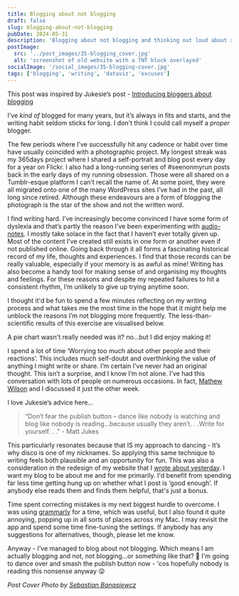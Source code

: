 ```yaml
---
title: Blogging about not blogging
draft: false
slug: blogging-about-not-blogging
pubDate: 2024-05-31
description: 'Blogging about not blogging and thinking out loud about some of the things that get in my way'
postImage:
  src: '../post_images/35-blogging_cover.jpg'
  alt: 'screenshot of old website with a TNT block overlayed'
socialImage: '/social_images/35-blogging-cover.jpg'
tags: ['blogging', 'writing', 'dataviz', 'excuses']
---
```



This post was inspired by Jukesie’s post - [Introducing bloggers about blogging](https://digitalbydefault.com/2024/05/12/introducing-bloggers-about-blogging/)

I’ve _kind of_ blogged for many years, but it’s always in fits and starts, and the writing habit seldom sticks for long. I don't think I could call myself a _proper_ blogger. 

The few periods where I’ve successfully hit any cadence or habit over time have usually coincided with a photographic project. My longest streak was my 365days project where I shared a self-portrait and blog post every day for a year on Flickr. I also had a long-running series of #seenonmyrun posts back in the early days of my running obsession. Those were all shared on a Tumblr-esque platform I can’t recall the name of. At some point, they were all migrated onto one of the many WordPress sites I’ve had in the past, all long since retired. Although these endeavours are a form of blogging the photograph is the star of the show and not the written word.

I find writing hard. I’ve increasingly become convinced I have some form of dyslexia and that’s partly the reason I’ve been experimenting with [audio-notes](/podcasts). I mostly take solace in the fact that I haven’t ever totally given up. Most of the content I’ve created still exists in one form or another even if not published online. Going back through it all forms a fascinating historical record of my life, thoughts and experiences. I find that those records can be really valuable, especially if your memory is as awful as mine! Writing has also become a handy tool for making sense of and organising my thoughts and feelings. For these reasons and despite my repeated failures to hit a consistent rhythm, I’m unlikely to give up trying anytime soon.

I thought it'd be fun to spend a few minutes reflecting on my writing process and what takes me the most time in the hope that it might help me unblock the reasons I’m not blogging more frequently. The less-than-scientific results of this exercise are visualised below.

<BlogPie client:visible />

A pie chart wasn't really needed was it? no...but I did enjoy making it!

I spend a lot of time ‘Worrying too much about other people and their reactions’. This includes much self-doubt and overthinking the value of anything I might write or share. I’m certain I’ve never had an original thought. This isn’t a surprise, and I know I’m not alone. I’ve had this conversation with lots of people on numerous occasions. In fact, [Mathew Wilson](￼) and I discussed it just the other week.

I love Jukesie’s advice here…
> “Don’t fear the publish button – dance like nobody is watching and blog like nobody is reading…because usually they aren’t. . .Write for yourself. . ." - Matt Jukes

This particularly resonates because that IS my approach to dancing - It’s why disco is one of my nicknames. So applying this same technique to writing feels both plausible and an opportunity for fun. This was also a consideration in the redesign of my website that I [wrote about yesterday](/posts/building-things/). I want my blog to be about me and for me primarily. I'd benefit from spending far less time getting hung up on whether what I post is ‘good enough’. If anybody else reads them and finds them helpful, that's just a bonus. 

Time spent correcting mistakes is my next biggest hurdle to overcome. I was using [grammarly](https://www.grammarly.com/) for a time, which was useful, but I also found it quite annoying, popping up in all sorts of places across my Mac. I may revisit the app and spend some time fine-tuning the settings. If anybody has any suggestions for alternatives, though, please let me know. 

Anyway - I've managed to blog about not blogging. Which means I am actually blogging and not, not blogging...or something like that? 🤯 I'm going to dance over and smash the publish button now - 'cos hopefully nobody is reading this nonsense anyway 😜

_Post Cover Photo by [Sebastian Banasiewcz](https://unsplash.com/@kamiseba?utm_content=creditCopyText&utm_medium=referral&utm_source=unsplash)_
